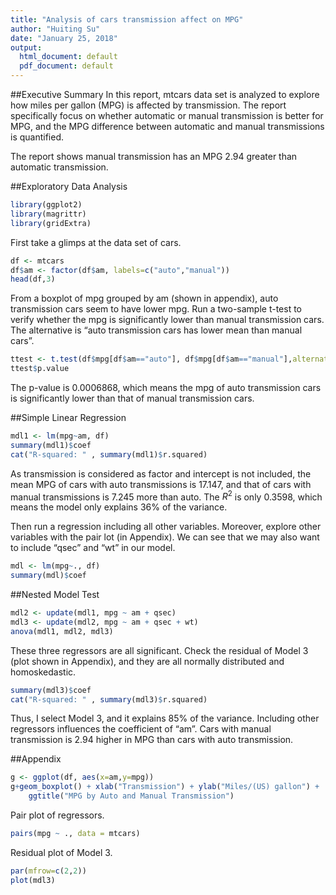 ```yaml
---
title: "Analysis of cars transmission affect on MPG"
author: "Huiting Su"
date: "January 25, 2018"
output:
  html_document: default
  pdf_document: default
---
```

##Executive Summary
In this report, mtcars data set is analyzed to explore how miles per gallon (MPG) is affected by transmission. The report specifically focus on whether automatic or manual transmission is better for MPG, and the MPG difference between automatic and manual transmissions is quantified.

The report shows manual transmission has an MPG 2.94 greater than automatic transmission.

##Exploratory Data Analysis
```r
library(ggplot2)
library(magrittr)
library(gridExtra)
```
First take a glimps at the data set of cars.
```r
df <- mtcars
df$am <- factor(df$am, labels=c("auto","manual"))
head(df,3)
```

From a boxplot of mpg grouped by am (shown in appendix), auto transmission cars seem to have lower mpg. Run a two-sample t-test to verify whether the mpg is significantly lower than manual transmission cars. The alternative is "auto transmission cars has lower mean than manual cars".
```r
ttest <- t.test(df$mpg[df$am=="auto"], df$mpg[df$am=="manual"],alternative = "less")
ttest$p.value
```
The p-value is 0.0006868, which means the mpg of auto transmission cars is significantly lower than that of manual transmission cars.

##Simple Linear Regression
```r
mdl1 <- lm(mpg~am, df)
summary(mdl1)$coef
cat("R-squared: " , summary(mdl1)$r.squared)
```
As transmission is considered as factor and intercept is not included, the mean MPG of cars with auto transmissions is 17.147, and that of cars with manual transmissions is 7.245 more than auto. The $R^2$ is only 0.3598, which means the model only explains 36% of the variance.  

Then run a regression including all other variables. Moreover, explore other variables with the pair lot (in Appendix). We can see that we may also want to include "qsec" and "wt" in our model.
```r
mdl <- lm(mpg~., df)
summary(mdl)$coef
```

##Nested Model Test
```r
mdl2 <- update(mdl1, mpg ~ am + qsec)
mdl3 <- update(mdl2, mpg ~ am + qsec + wt)
anova(mdl1, mdl2, mdl3)
```
These three regressors are all significant. Check the residual of Model 3 (plot shown in Appendix), and they are all normally distributed and homoskedastic. 
```r
summary(mdl3)$coef
cat("R-squared: " , summary(mdl3)$r.squared)
```
Thus, I select Model 3, and it explains 85% of the variance. Including other regressors influences the coefficient of "am". Cars with manual transmission is 2.94 higher in MPG than cars with auto transmission. 

##Appendix
```r
g <- ggplot(df, aes(x=am,y=mpg))
g+geom_boxplot() + xlab("Transmission") + ylab("Miles/(US) gallon") + 
    ggtitle("MPG by Auto and Manual Transmission")
```

Pair plot of regressors.
```r
pairs(mpg ~ ., data = mtcars)
```

Residual plot of Model 3.
```r
par(mfrow=c(2,2))
plot(mdl3)
```
